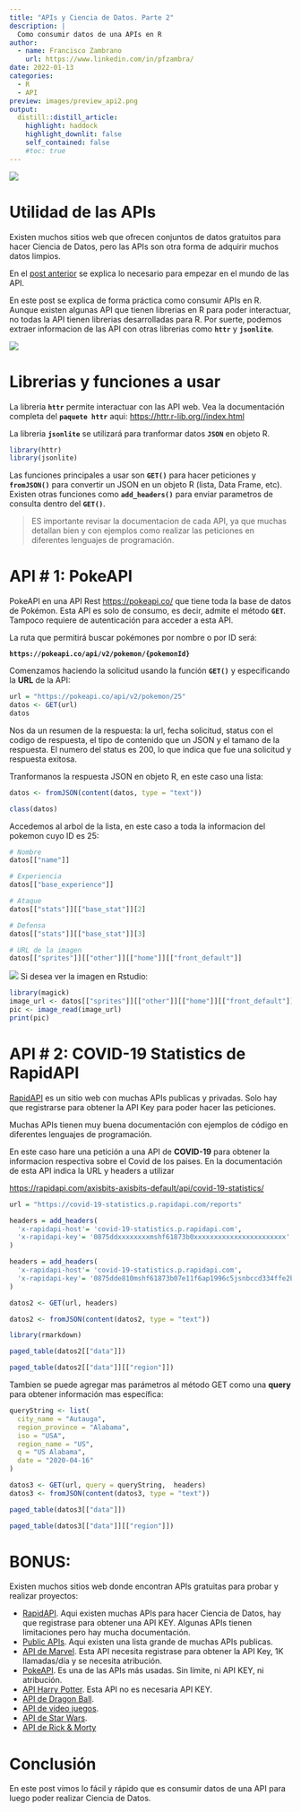 ```yaml
---
title: "APIs y Ciencia de Datos. Parte 2"
description: |
  Como consumir datos de una APIs en R
author:
  - name: Francisco Zambrano
    url: https://www.linkedin.com/in/pfzambra/
date: 2022-01-13
categories:
  - R
  - API
preview: images/preview_api2.png
output: 
  distill::distill_article:
    highlight: haddock
    highlight_downlit: false
    self_contained: false
    #toc: true
---
```


![](images/preview_api2.png)

Utilidad de las APIs
==========================================================

Existen muchos sitios web que ofrecen conjuntos de datos gratuitos para hacer Ciencia de Datos, pero las APIs son otra forma de adquirir muchos datos limpios. 

En el [post anterior](https://francisco-data.netlify.app/posts/2021-12-30-api-data-science-1/) se explica lo necesario para empezar en el mundo de las API.

En este post se explica de forma práctica como consumir APIs en R. Aunque existen algunas API que tienen librerias en R para poder interactuar, no todas la API tienen librerias desarrolladas para R. Por suerte, podemos extraer informacion de las API con otras librerias como **`httr`** y **`jsonlite`**.

![](images/api edteam.jpg)

Librerias y funciones a usar
========================================================

La libreria **`httr`** permite interactuar con las API web. Vea la documentación completa del **`paquete httr`** aqui: <https://httr.r-lib.org//index.html>

La libreria **`jsonlite`** se utilizará para tranformar datos **`JSON`** en objeto R.

```r
library(httr)
library(jsonlite)
```

Las funciones principales a usar son **`GET()`** para hacer peticiones y **`fromJSON()`** para convertir un JSON en un objeto R (lista, Data Frame, etc). Existen otras funciones como **`add_headers()`** para enviar parametros de consulta dentro del **`GET()`**.

> ES importante revisar la documentacion de cada API, ya que muchas detallan bien y con ejemplos como realizar las peticiones en diferentes lenguajes de programación.

API # 1: PokeAPI
=========================================

PokeAPI en una API Rest <https://pokeapi.co/> que tiene toda la base de datos de Pokémon. Esta API es solo de consumo, es decir, admite el método **`GET`**. Tampoco requiere de autenticación para acceder a esta API.

La ruta que permitirá buscar pokémones por nombre o por ID será:

**`https://pokeapi.co/api/v2/pokemon/{pokemonId}`**

Comenzamos haciendo la solicitud usando la función **`GET()`** y especificando la **URL** de la API:

```r
url = "https://pokeapi.co/api/v2/pokemon/25"
datos <- GET(url)
datos
```

Nos da un resumen de la respuesta: la url, fecha solicitud, status con el codigo de respuesta, el tipo de contenido que un JSON y el tamano de la respuesta. El numero del status es 200, lo que indica que fue una solicitud y respuesta exitosa.

Tranformanos la respuesta JSON en objeto R, en este caso una lista:

```r
datos <- fromJSON(content(datos, type = "text"))
```

```r
class(datos)
```

Accedemos al arbol de la lista, en este caso a toda la informacion del pokemon cuyo ID es 25:

```r
# Nombre
datos[["name"]]
```


```r
# Experiencia
datos[["base_experience"]]
```

```r
# Ataque
datos[["stats"]][["base_stat"]][2]
```

```r
# Defensa
datos[["stats"]][["base_stat"]][3]
```

```r
# URL de la imagen
datos[["sprites"]][["other"]][["home"]][["front_default"]]
```

![](https://raw.githubusercontent.com/PokeAPI/sprites/master/sprites/pokemon/other/home/25.png)
Si desea ver la imagen en Rstudio:

```r
library(magick)
image_url <- datos[["sprites"]][["other"]][["home"]][["front_default"]]
pic <- image_read(image_url)
print(pic)
```

API # 2: COVID-19 Statistics de RapidAPI
===============================================

[RapidAPI](https://rapidapi.com/hub) es un sitio web con muchas APIs publicas y privadas. Solo hay que registrarse para obtener la API Key para poder hacer las peticiones. 

Muchas APIs tienen muy buena documentación con ejemplos de código en diferentes lenguajes de programación.

En este caso hare una petición a una API de **COVID-19** para obtener la informacion respectiva sobre el Covid de los paises. En la documentación de esta API indica la URL y headers a utilizar 

<https://rapidapi.com/axisbits-axisbits-default/api/covid-19-statistics/>


```r
url = "https://covid-19-statistics.p.rapidapi.com/reports"
```

```r
headers = add_headers(
  'x-rapidapi-host'= 'covid-19-statistics.p.rapidapi.com',
  'x-rapidapi-key'= '0875ddxxxxxxxxmshf61873b0xxxxxxxxxxxxxxxxxxxxxxx'
)
```

```r
headers = add_headers(
  'x-rapidapi-host'= 'covid-19-statistics.p.rapidapi.com',
  'x-rapidapi-key'= '0875dde810mshf61873b07e11f6ap1996c5jsnbccd334ffe2b'
)
```

```r
datos2 <- GET(url, headers)

datos2 <- fromJSON(content(datos2, type = "text"))
```


```r
library(rmarkdown)

paged_table(datos2[["data"]])
```


```r
paged_table(datos2[["data"]][["region"]])
```


Tambien se puede agregar mas parámetros al método GET como una **query** para obtener información mas específica:

```r
queryString <- list(
  city_name = "Autauga",
  region_province = "Alabama",
  iso = "USA",
  region_name = "US",
  q = "US Alabama",
  date = "2020-04-16"
)
```

```r
datos3 <- GET(url, query = queryString,  headers)
datos3 <- fromJSON(content(datos3, type = "text"))
```

```r
paged_table(datos3[["data"]])
```

```r
paged_table(datos3[["data"]][["region"]])
```


BONUS:
=============================================

Existen muchos sitios web donde encontran APIs gratuitas para probar y realizar proyectos:

- [RapidAPI](https://rapidapi.com/hub). Aqui existen muchas APIs para hacer Ciencia de Datos, hay que registrase para obtener una API KEY. Algunas APIs tienen limitaciones pero hay mucha documentación.
- [Public APIs](https://github.com/public-apis/public-apis). Aqui existen una lista grande de muchas APIs publicas.
- [API de Marvel](https://developer.marvel.com/docs). Esta API necesita registrase para obtener la API Key, 1K llamadas/día y se necesita atribución.
- [PokeAPI](https://pokeapi.co/). Es una de las APIs más usadas. Sin límite, ni API KEY, ni atribución.
- [API Harry Potter](https://hp-api.herokuapp.com/). Esta API no es necesaria API KEY.
- [API de Dragon Ball](https://dragon-ball-api.herokuapp.com/documentation).
- [API de video juegos](https://api-docs.igdb.com/).
- [API de Star Wars](https://swapi.dev/).
- [API de Rick & Morty](https://rickandmortyapi.com/)


Conclusión
===========================================

En este post vimos lo fácil y rápido que es consumir datos de una API para luego poder realizar Ciencia de Datos.












































